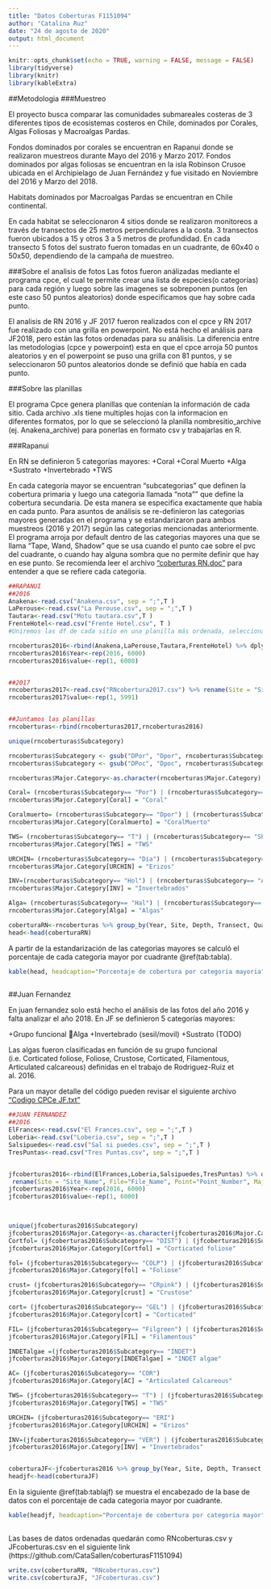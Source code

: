 ```yaml
---
title: "Datos Coberturas F1151094"
author: "Catalina Ruz"
date: "24 de agosto de 2020"
output: html_document
---
```


```r
knitr::opts_chunk$set(echo = TRUE, warning = FALSE, message = FALSE)
library(tidyverse)
library(knitr)
library(kableExtra)

```
##Metodologia
###Muestreo

El proyecto busca comparar las comunidades submareales costeras de 3 diferentes tipos de ecosistemas costeros en Chile, dominados por Corales, Algas Foliosas y Macroalgas Pardas.

Fondos dominados por corales se encuentran en Rapanui donde se realizaron muestreos durante Mayo del 2016 y Marzo 2017.
Fondos dominados por algas foliosas se encuentran en la isla Robinson Crusoe ubicada en el Archipielago de Juan Fernández y fue visitado en Noviembre del 2016 y Marzo del 2018.

Habitats dominados por Macroalgas Pardas se encuentran en Chile continental.

En cada habitat se seleccionaron 4 sitios donde se realizaron monitoreos a través de transectos de 25 metros perpendiculares a la costa. 3 transectos fueron ubicados a 15 y otros 3 a 5 metros de profundidad. En cada transecto 5 fotos del sustrato fueron tomadas en un cuadrante, de 60x40 o 50x50, dependiendo de la campaña de muestreo.  


###Sobre el analisis de fotos
Las fotos fueron análizadas mediante el programa cpce, el cual te permite crear una lista de especies(o categorías) para cada región y luego sobre las imagenes se sobreponen puntos (en este caso 50 puntos aleatorios) donde especificamos que hay sobre cada punto. 

El analisis de RN 2016 y JF 2017 fueron realizados con el cpce y RN 2017 fue realizado con una grilla en powerpoint. No está hecho el análisis para JF2018, pero están las fotos ordenadas para su análisis. La diferencia entre las metodologias (cpce y powerpoint) esta en que el cpce arroja 50 puntos aleatorios y en el powerpoint se puso una grilla con 81 puntos, y se seleccionaron 50 puntos aleatorios donde se definió que había en cada punto.

###Sobre las planillas 

El programa Cpce genera planillas que contenían la información de cada sitio.
Cada archivo .xls tiene multiples hojas con la informacion en diferentes formatos, por lo que se seleccionó la planilla nombresitio_archive (ej. Anakena_archive) para ponerlas en formato csv y trabajarlas en R.


###Rapanui

En RN se definieron 5 categorías mayores:
  +Coral
  +Coral Muerto
  +Alga
  +Sustrato
  +Invertebrado
  +TWS

En cada categoría mayor se encuentran "subcategorias" que definen la cobertura primaria y luego una categoria llamada "nota"" que define la cobertura secundaria. De esta manera se especifica exactamente que había en cada punto. 
Para asuntos de análisis se re-definieron las categorias mayores generadas en el programa y se estandarizaron para ambos muestreos (2016 y 2017) según las categorias mencionadas anteriormente.
El programa arroja por default dentro de las categorias mayores una que se llama "Tape, Wand, Shadow" que se usa cuando el punto cae sobre el pvc del cuadrante, o cuando hay alguna sombra que no permite definir que hay en ese punto.
Se recomienda leer el archivo ["coberturas RN.doc"](https://github.com/CataSallen/coberturasF1151094/blob/master/coberturas%20RN.docx) para entender a que se refiere cada categoria.

```r
##RAPANUI
##2016
Anakena<-read.csv("Anakena.csv", sep = ";",T ) 
LaPerouse<-read.csv("La Perouse.csv", sep = ";",T )
Tautara<-read.csv("Motu tautara.csv",T )
FrenteHotel<-read.csv("Frente Hotel.csv", T )
#Uniremos las df de cada sitio en una planilla más ordenada, seleccionando las columnas utiles y eliminamos las columnas sobrantes entregadas por default por el programa

rncoberturas2016<-rbind(Anakena,LaPerouse,Tautara,FrenteHotel) %>% dplyr::select(Habitat,Site.Name,Transect,Depth, Quad,File.Name,Point..,Major.Category,Subcategory,Notes) %>% rename(Site = "Site.Name", File="File.Name", Point="Point..")
rncoberturas2016$Year<-rep(2016, 6000) 
rncoberturas2016$value<-rep(1, 6000)


##2017
rncoberturas2017<-read.csv("RNcobertura2017.csv") %>% rename(Site = "Site.Name", File="File.Name", Point="Point..") 
rncoberturas2017$value<-rep(1, 5991)


##Juntamos las planillas
rncoberturas<-rbind(rncoberturas2017,rncoberturas2016)

```

```r

unique(rncoberturas$Subcategory)

rncoberturas$Subcategory <- gsub("DPor", "Dpor", rncoberturas$Subcategory)
rncoberturas$Subcategory <- gsub("DPoc", "Dpoc", rncoberturas$Subcategory)

rncoberturas$Major.Category<-as.character(rncoberturas$Major.Category)

Coral= (rncoberturas$Subcategory== "Por") | (rncoberturas$Subcategory== "Poc") | (rncoberturas$Subcategory== "Pocevd")| (rncoberturas$Subcategory== "Poceyd")| (rncoberturas$Subcategory== "Zoa") 
rncoberturas$Major.Category[Coral] = "Coral"

Coralmuerto= (rncoberturas$Subcategory== "Dpor") | (rncoberturas$Subcategory== "Dpoc") | (rncoberturas$Subcategory== "Dporfree") | (rncoberturas$Subcategory== "Dpocfree")
rncoberturas$Major.Category[Coralmuerto] = "CoralMuerto"

TWS= (rncoberturas$Subcategory== "T") | (rncoberturas$Subcategory== "Sha")| (rncoberturas$Subcategory== "W")
rncoberturas$Major.Category[TWS] = "TWS"  

URCHIN= (rncoberturas$Subcategory== "Dia") | (rncoberturas$Subcategory== "trip")| (rncoberturas$Subcategory== "Equi")| (rncoberturas$Subcategory== "Equinos") 
rncoberturas$Major.Category[URCHIN] = "Erizos"  

INV=(rncoberturas$Subcategory== "Hol") | (rncoberturas$Subcategory== "Act")
rncoberturas$Major.Category[INV] = "Invertebrados"  

Alga= (rncoberturas$Subcategory== "Hal") | (rncoberturas$Subcategory== "codinv") | (rncoberturas$Subcategory== "INDfol") |(rncoberturas$Subcategory== "Sty") |(rncoberturas$Subcategory== "Lia") |(rncoberturas$Subcategory== "Spo") |(rncoberturas$Subcategory== "Sar") |(rncoberturas$Subcategory== "Hyp") |(rncoberturas$Subcategory== "Lob") |(rncoberturas$Subcategory== "Colpo")   |(rncoberturas$Subcategory== "INDcrustCAL")   
rncoberturas$Major.Category[Alga] = "Algas"  

```


```r
coberturaRN<-rncoberturas %>% group_by(Year, Site, Depth, Transect, Quad, Major.Category) %>% summarise(Porcentaje= (sum(value)/50)*100)
head<-head(coberturaRN)
```



A partir de la estandarización de las categorias mayores se calculó el porcentaje de cada categoria mayor por cuadrante \@ref(tab:tabla).



```r


kable(head, headcaption="Porcentaje de cobertura por categoria mayoria") %>%   kable_styling(bootstrap_options = c("striped", "hover", "condensed", "responsive"),full_width = F)
  
```


##Juan Fernandez

En juan fernandez solo está hecho el análisis de las fotos del año 2016 y falta analizar el año 2018.
En JF se definieron 5 categorías mayores:

  +Grupo funcional Alga
  +Invertebrado (sesil/movil)
  +Sustrato (TODO)

Las algas fueron clasificadas en función de su grupo funcional (i.e. Corticated foliose, Foliose, Crustose, Corticated, Filamentous, Articulated calcareous) definidas en el trabajo de Rodriguez-Ruiz et al. 2016.

Para un mayor detalle del código pueden revisar el siguiente archivo ["Codigo CPCe JF.txt"](https://github.com/CataSallen/coberturasF1151094/blob/master/Codigo%20CPCe%20JF.txt)


```r

##JUAN FERNANDEZ
##2016
ElFrances<-read.csv("El Frances.csv", sep = ";",T ) 
Loberia<-read.csv("Loberia.csv", sep = ";",T )
Salsipuedes<-read.csv("Sal si puedes.csv", sep = ";",T )
TresPuntas<-read.csv("Tres Puntas.csv", sep = ";",T )


jfcoberturas2016<-rbind(ElFrances,Loberia,Salsipuedes,TresPuntas) %>% dplyr::select(Habitat,Site_Name,Transect,Depth, Quad,File_Name,Point_Number,Major_Category,Sub.category,Notes) %>% 
 rename(Site = "Site_Name", File="File_Name", Point="Point_Number", Major.Category="Major_Category", Subcategory="Sub.category")
jfcoberturas2016$Year<-rep(2016, 6000)  
jfcoberturas2016$value<-rep(1, 6000)

  

```

```r
unique(jfcoberturas2016$Subcategory)
jfcoberturas2016$Major.Category<-as.character(jfcoberturas2016$Major.Category)
Cortfol= (jfcoberturas2016$Subcategory== "DIST") | (jfcoberturas2016$Subcategory== "DICT") | (jfcoberturas2016$Subcategory== "PAD")
jfcoberturas2016$Major.Category[Cortfol] = "Corticated foliose"

fol= (jfcoberturas2016$Subcategory== "COLP") | (jfcoberturas2016$Subcategory== "COLPin") | (jfcoberturas2016$Subcategory== "Ulv")
jfcoberturas2016$Major.Category[fol] = "Foliose"

crust= (jfcoberturas2016$Subcategory== "CRpink") | (jfcoberturas2016$Subcategory== "CRbrown") 
jfcoberturas2016$Major.Category[crust] = "Crustose"

cort= (jfcoberturas2016$Subcategory== "GEL") | (jfcoberturas2016$Subcategory== "CHON") | (jfcoberturas2016$Subcategory== "COD") | (jfcoberturas2016$Subcategory== "LIA") 
jfcoberturas2016$Major.Category[cort] = "Corticated"

FIL= (jfcoberturas2016$Subcategory== "Filgreen") | (jfcoberturas2016$Subcategory== "FilRed") 
jfcoberturas2016$Major.Category[FIL] = "Filamentous"

INDETalgae =(jfcoberturas2016$Subcategory== "INDET") 
jfcoberturas2016$Major.Category[INDETalgae] = "INDET algae"

AC= (jfcoberturas2016$Subcategory== "COR") 
jfcoberturas2016$Major.Category[AC] = "Articulated Calcareous"

TWS= (jfcoberturas2016$Subcategory== "T") | (jfcoberturas2016$Subcategory== "Sha")| (jfcoberturas2016$Subcategory== "W")
jfcoberturas2016$Major.Category[TWS] = "TWS"  

URCHIN= (jfcoberturas2016$Subcategory== "ERI") 
jfcoberturas2016$Major.Category[URCHIN] = "Erizos"  

INV=(jfcoberturas2016$Subcategory== "VER") | (jfcoberturas2016$Subcategory== "PEPI")|(jfcoberturas2016$Subcategory== "SPO") | (jfcoberturas2016$Subcategory== "ARCA")|(jfcoberturas2016$Subcategory== "ANE") | (jfcoberturas2016$Subcategory== "CIRR")|(jfcoberturas2016$Subcategory== "GUI") 
jfcoberturas2016$Major.Category[INV] = "Invertebrados"  



```

```r
coberturaJF<-jfcoberturas2016 %>% group_by(Year, Site, Depth, Transect, Quad, Major.Category) %>% summarise(Porcentaje= (sum(value)/50)*100)
headjf<-head(coberturaJF)
```

En la siguiente \@ref(tab:tablajf) se muestra el encabezado de la base de datos con el porcentaje de cada categoria mayor por cuadrante.

```r


kable(headjf, headcaption="Porcentaje de cobertura por categoria mayor") %>%   kable_styling(bootstrap_options = c("striped", "hover", "condensed", "responsive"),full_width = F)
  
```



Las bases de datos ordenadas quedarán como RNcoberturas.csv y JFcoberturas.csv en el siguiente link (https://github.com/CataSallen/coberturasF1151094)


```r
write.csv(coberturaRN, "RNcoberturas.csv")
write.csv(coberturaJF, "JFcoberturas.csv")
```

